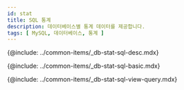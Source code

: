 ```yaml
---
id: stat
title: SQL 통계
description: 데이터베이스별 통계 데이터를 제공합니다.
tags: [ MySQL, 데이터베이스, 통계 ]
---
```


<!-- SQL 통계 -->
{@include: ../common-items/_db-stat-sql-desc.mdx} 

<!-- SQL 통계 기본 사용 안내 -->
{@include: ../common-items/_db-stat-sql-basic.mdx} 

<!-- 쿼리별 수행 추이, 자세히 보기 -->
{@include: ../common-items/_db-stat-sql-view-query.mdx}  
